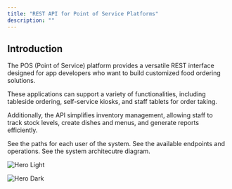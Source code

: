 ```yaml
---
title: "REST API for Point of Service Platforms"
description: ""
---
```

## Introduction
The POS (Point of Service) platform provides a versatile REST interface designed for app developers who want to build customized food ordering solutions.

These applications can support a variety of functionalities, including tableside ordering, self-service kiosks, and staff tablets for order taking.

Additionally, the API simplifies inventory management, allowing staff to track stock levels, create dishes and menus, and generate reports efficiently.

<CardGroup>

<Card title="View user flows" icon="file" href="/api-flows/admin">
See the paths for each user of the system.
</Card>
<Card
  title="API reference"   icon="square-code" href="/api-reference/endpoint">
  See the available endpoints and operations.
</Card>
<Card
  title="System architecture"   icon="square-code" href="/architecture/architecture">
  See the system architecutre diagram.
</Card>


</CardGroup>

<img
  className="block dark:hidden"
  src="/logo/Logo_Kitchen3.svg"
  alt="Hero Light"
/>

<img
  className="hidden dark:block"
  src="/logo/Logo_Kitchen3.svg"
  alt="Hero Dark"
/>